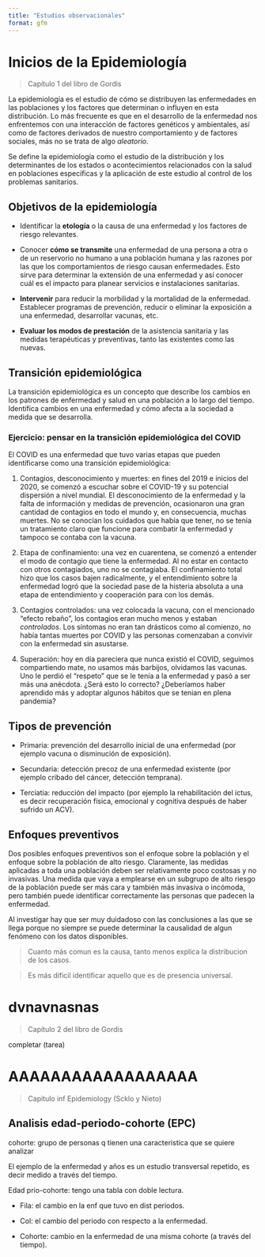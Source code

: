 ---
title: "Estudios observacionales"
format: gfm
---

# Inicios de la Epidemiología

> Capítulo 1 del libro de Gordis

La epidemiología es el estudio de cómo se distribuyen las enfermedades en las poblaciones y los factores que determinan o influyen en esta distribución. Lo más frecuente es que en el desarrollo de la enfermedad nos enfrentemos con una interacción de factores genéticos y ambientales, así como de factores derivados de nuestro comportamiento y de factores sociales, más no se trata de algo _aleatorio_.

Se define la epidemiología como el estudio de la distribución y los determinantes de los estados o acontecimientos relacionados con la salud en poblaciones específicas y la aplicación de este estudio al control de los problemas sanitarios. 

## Objetivos de la epidemiología

- Identificar la **etología** o la causa de una enfermedad y los factores de riesgo relevantes. 

- Conocer **cómo se transmite** una enfermedad de una persona a otra o de un reservorio no humano a una población humana y las razones por las que los comportamientos de riesgo causan enfermedades. Esto sirve para determinar la extensión de una enfermedad y así conocer cuál es el impacto para planear servicios e instalaciones sanitarias.

- **Intervenir** para reducir la morbilidad y la mortalidad de la enfermedad. Establecer programas de prevención, reducir o eliminar la exposición a una enfermedad, desarrollar vacunas, etc.

- **Evaluar los modos de prestación** de la asistencia sanitaria y las medidas terapéuticas y preventivas, tanto las existentes como las nuevas.

## Transición epidemiológica

La transición epidemiológica es un concepto que describe los cambios en los patrones de enfermedad y salud en una población a lo largo del tiempo. Identifica cambios en una enfermedad y cómo afecta a la sociedad a medida que se desarrolla.

### Ejercicio: pensar en la transición epidemiológica del COVID

El COVID es una enfermedad que tuvo varias etapas que pueden identificarse como una transición epidemiológica:

1. Contagios, desconocimiento y muertes: en fines del 2019 e inicios del 2020, se comenzó a escuchar sobre el COVID-19 y su potencial dispersión a nivel mundial. El desconocimiento de la enfermedad y la falta de información y medidas de prevención, ocasionaron una gran cantidad de contagios en todo el mundo y, en consecuencia, muchas muertes. No se conocían los cuidados que había que tener, no se tenia un tratamiento claro que funcione para combatir la enfermedad y tampoco se contaba con la vacuna.  

2. Etapa de confinamiento: una vez en cuarentena, se comenzó a entender el modo de contagio que tiene la enfermedad. Al no estar en contacto con otros contagiados, uno no se contagiaba. El confinamiento total hizo que los casos bajen radicalmente, y el entendimiento sobre la enfermedad logró que la sociedad pase de la histeria absoluta a una etapa de entendimiento y cooperación para con los demás.

3. Contagios controlados: una vez colocada la vacuna, con el mencionado "efecto rebaño", los contagios eran mucho menos y estaban *controlados*. Los síntomas no eran tan drásticos como al comienzo, no había tantas muertes por COVID y las personas comenzaban a convivir con la enfermedad sin asustarse.

4. Superación: hoy en día pareciera que nunca existió el COVID, seguimos compartiendo mate, no usamos más barbijos, olvidamos las vacunas. Uno le perdió el "respeto" que se le tenía a la enfermedad y pasó a ser más una anécdota. ¿Será esto lo correcto? ¿Deberíamos haber aprendido más y adoptar algunos hábitos que se tenian en plena pandemia?

## Tipos de prevención

- Primaria: prevención del desarrollo inicial de una enfermedad (por ejemplo vacuna o disminución de exposición).

- Secundaria: detección precoz de una enfermedad existente (por ejemplo cribado del cáncer, detección temprana).

- Terciatia: reducción del impacto (por ejemplo la rehabilitación del ictus, es decir recuperación física, emocional y cognitiva después de haber sufrido un ACV).

## Enfoques preventivos

Dos posibles enfoques preventivos son el enfoque sobre la población y el enfoque sobre la población de alto riesgo. Claramente, las medidas aplicadas a toda una población deben ser relativamente poco costosas y no invasivas. Una medida que vaya a emplearse en un subgrupo de alto riesgo de la población puede ser más cara y también más invasiva o incómoda, pero también puede identificar correctamente las personas que padecen la enfermedad.



Al investigar hay que ser muy duidadoso con las conclusiones a las que se llega porque no siempre se puede determinar la causalidad de algun fenómeno con los datos disponibles.

> Cuanto más comun es la causa, tanto menos explica la distribucion de los casos.

> Es más dificil identificar aquello que es de presencia universal.

# dvnavnasnas

> Capítulo 2 del libro de Gordis

completar (tarea)

# AAAAAAAAAAAAAAAAAA

> Capitulo inf Epidemiology (Scklo y Nieto)

## Analisis edad-periodo-cohorte (EPC)

cohorte: grupo de personas q tienen una caracteristica que se quiere analizar

El ejemplo de la enfermedad y años es un estudio transversal repetido, es decir medido a través del tiempo.

Edad prio-cohorte: tengo una tabla con doble lectura.

- Fila: el cambio en la enf que tuvo en dist periodos.

- Col: el cambio del periodo con respecto a la enfermedad.

- Cohorte: cambio en la enfermedad de una misma cohorte (a través del tiempo).
